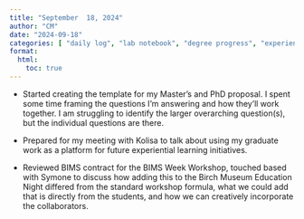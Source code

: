 ```yaml
---
title: "September  18, 2024"
author: "CM"
date: "2024-09-18"
categories: [ "daily log", "lab notebook", "degree progress", "experiential learning",  "ig workshop", "planning", "writing"]
format:
  html:
    toc: true
---
```


-   Started creating the template for my Master's and PhD proposal. I spent some time framing the questions I'm answering and how they'll work together. I am struggling to identify the larger overarching question(s), but the individual questions are there.\

-   Prepared for my meeting with Kolisa to talk about using my graduate work as a platform for future experiential learning initiatives.\

-   Reviewed BIMS contract for the BIMS Week Workshop, touched based with Symone to discuss how adding this to the Birch Museum Education Night differed from the standard workshop formula, what we could add that is directly from the students, and how we can creatively incorporate the collaborators.
